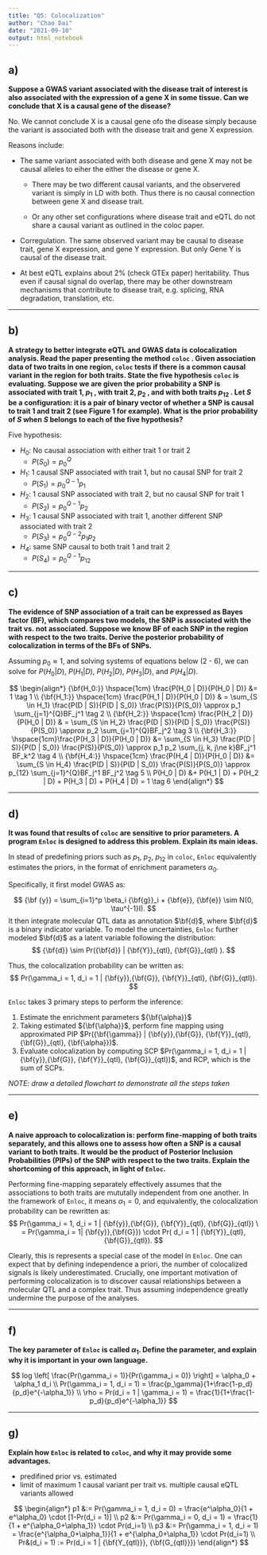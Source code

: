```yaml
---
title: "Q5: Colocalization"
author: "Chao Dai"
date: "2021-09-10"
output: html_notebook
---
```



## a) 

**Suppose a GWAS variant associated with the disease trait of interest is also associated with the expression of a gene X in some tissue. Can we conclude that X is a causal gene of the disease?**

No. We cannot conclude X is a causal gene ofo the disease simply because the variant is associated both with the disease trait and gene X expression.

Reasons include:

* The same variant associated with both disease and gene X may not be causal alleles to eiher the either the disease or gene X.

    * There may be two different causal variants, and the observered variant is simply in LD with both. Thus there is no causal connection between gene X and disease trait. 

    * Or any other set configurations where disease trait and eQTL do not share a causal variant as outlined in the coloc paper. 

* Corregulation. The same observed variant may be causal to disease trait, gene X expression, and gene Y expression. But only Gene Y is causal of the disease trait. 

* At best eQTL explains about 2% (check GTEx paper) heritability. Thus even if causal signal do overlap, there may be other downstream mechanisms that contribute to disease trait, e.g. splicing, RNA degradation, translation, etc.

------------------------------------------------------------------------

## b) 

**A strategy to better integrate eQTL and GWAS data is colocalization analysis. Read the paper presenting the method `coloc` . Given association data of two traits in one region, `coloc` tests if there is a common causal variant in the region for both traits. State the five hypothesis `coloc` is evaluating. Suppose we are given the prior probability a SNP is associated with trait 1, $p_1$ , with trait 2, $p_2$ , and with both traits $p_{12}$ . Let $S$ be a configuration: it is a pair of binary vector of whether a SNP is causal to trait 1 and trait 2 (see Figure 1 for example). What is the prior probability of $S$ when $S$ belongs to each of the five hypothesis?**

Five hypothesis: 

* $H_0$: No causal association with either trait 1 or trait 2
  - $P(S_0) = p_0^Q$
* $H_1$: 1 causal SNP associated with trait 1, but no causal SNP for trait 2 
  - $P(S_1) = p_0^{Q-1}p_1$
* $H_2$: 1 causal SNP associated with trait 2, but no causal SNP for trait 1 
  - $P(S_2) = p_0^{Q-1}p_2$
* $H_3$: 1 causal SNP associated with trait 1, another different SNP associated with trait 2 
  - $P(S_3) = p_0^{Q-2} p_1 p_2$
* $H_4$: same SNP causal to both trait 1 and trait 2
  - $P(S_4) = p_0^{Q-1}p_{12}$


------------------------------------------------------------------------

## c) 

**The evidence of SNP association of a trait can be expressed as Bayes factor (BF), which compares two models, the SNP is associated with the trait vs. not associated. Suppose we know BF of each SNP in the region with respect to the two traits. Derive the posterior probability of colocalization in terms of the BFs of SNPs.**

Assuming $p_0 \approx 1$, and solving systems of equations below (2 - 6), we can solve for $P(H_0 | D)$, $P(H_1 | D)$, $P(H_2 | D)$, $P(H_3 | D)$, and $P(H_4 | D)$. 

$$
\begin{align*}
{\bf{H_0:}} \hspace{1cm} \frac{P(H_0 | D)}{P(H_0 | D)} &= 1  \tag 1 \\
{\bf{H_1:}} \hspace{1cm} \frac{P(H_1 | D)}{P(H_0 | D)} & = \sum_{S \in H_1} \frac{P(D | S)}{P(D | S_0)} \frac{P(S)}{P(S_0)} \approx p_1 \sum_{j=1}^{Q}BF_j^1 \tag 2 \\
{\bf{H_2:}} \hspace{1cm} \frac{P(H_2 | D)}{P(H_0 | D)} & = \sum_{S \in H_2} \frac{P(D | S)}{P(D | S_0)} \frac{P(S)}{P(S_0)} \approx p_2 \sum_{j=1}^{Q}BF_j^2 \tag 3 \\
{\bf{H_3:}} \hspace{1cm}\frac{P(H_3 | D)}{P(H_0 | D)} &= \sum_{S \in H_3} \frac{P(D | S)}{P(D | S_0)} \frac{P(S)}{P(S_0)} \approx p_1 p_2  \sum_{j, k, j\ne k}BF_j^1 BF_k^2 \tag 4 \\
{\bf{H_4:}} \hspace{1cm} \frac{P(H_4 | D)}{P(H_0 | D)} &= \sum_{S \in H_4} \frac{P(D | S)}{P(D | S_0)} \frac{P(S)}{P(S_0)} \approx p_{12} \sum_{j=1}^{Q}BF_j^1 BF_j^2 \tag 5 \\
P(H_0 | D) &+ P(H_1 | D) + P(H_2 | D) + P(H_3 | D) + P(H_4 | D) = 1 \tag 6
\end{align*}
$$




------------------------------------------------------------------------

## d) 

**It was found that results of `coloc` are sensitive to prior parameters. A program `Enloc` is designed to address this problem. Explain its main ideas.**

In stead of predefining priors such as $p_1$, $p_2$, $p_{12}$ in `coloc`, `Enloc` equivalently estimates the priors, in the format of enrichment parameters $\alpha_0$. 

Specifically, it first model GWAS as:

$$
{\bf {y}} = \sum_{i=1}^p \beta_i {\bf{g}}_i + {\bf{e}}, {\bf{e}} \sim N(0, \tau^{-1}I).
$$
It then integrate molecular QTL data as annotation $\bf{d}$, where $\bf{d}$ is a binary indicator variable. To model the uncertainties, `Enloc` further modeled $\bf{d}$ as a latent variable following the distribution:
$$
{\bf{d}} \sim Pr({\bf{d}} | {\bf{Y}}_{qtl}, {\bf{G}}_{qtl} ).
$$

Thus, the colocalization probability can be written as:
$$
Pr(\gamma_i = 1, d_i = 1 | {\bf{y}},{\bf{G}}, {\bf{Y}}_{qtl}, {\bf{G}}_{qtl}).
$$

`Enloc` takes 3 primary steps to perform the inference:

1. Estimate the enrichment parameters ${\bf{\alpha}}$
2. Taking estimated ${\bf{\alpha}}$, perform fine mapping using approximated PIP $Pr({\bf{\gamma}} | {\bf{y}},{\bf{G}}, {\bf{Y}}_{qtl}, {\bf{G}}_{qtl}, {\bf{\alpha}})$.
3. Evaluate colocalization by computing SCP $Pr(\gamma_i = 1, d_i = 1 | {\bf{y}},{\bf{G}}, {\bf{Y}}_{qtl}, {\bf{G}}_{qtl})$, and RCP, which is the sum of SCPs.

*NOTE: draw a detailed flowchart to demonstrate all the steps taken*

------------------------------------------------------------------------

## e) 

**A naive approach to colocalization is: perform fine-mapping of both traits separately, and this allows one to assess how often a SNP is a causal variant to both traits. It would be the product of Posterior Inclusion Probabilities (PIPs) of the SNP with respect to the two traits. Explain the shortcoming of this approach, in light of `Enloc`.**

Performing fine-mapping separately effectively assumes that the associations to both traits are mututally independent from one another. In the framework of `Enloc`, it means $\alpha_1 = 0$, and equivalently, the colocalization probability can be rewritten as: 
$$
Pr(\gamma_i = 1, d_i = 1 | {\bf{y}},{\bf{G}}, {\bf{Y}}_{qtl}, {\bf{G}}_{qtl}) \
 = Pr(\gamma_i = 1| {\bf{y}},{\bf{G}}) \cdot Pr( d_i = 1 | {\bf{Y}}_{qtl}, {\bf{G}}_{qtl}).
$$

Clearly, this is represents a special case of the model in `Enloc`. One can expect that by defining independence a priori, the number of colocalized signals is likely underestimated. Crucially, one important motivation of performing colocalization is to discover causal relationships between a molecular QTL and a complex trait. Thus assuming independence greatly undermine the purpose of the analyses.



------------------------------------------------------------------------

## f) 

**The key parameter of `Enloc` is called $\alpha_1$. Define the parameter, and explain why it is important in your own language.**

$$
log \left[ \frac{Pr(\gamma_i = 1)}{Pr(\gamma_i = 0)} \right] = \alpha_0 + \alpha_1 d_i \\
Pr(\gamma_i = 1, d_i = 1) = \frac{p_\gamma}{1+\frac{1-p_d}{p_d}e^{-\alpha_1}} \\
\rho = Pr(d_i = 1 | \gamma_i = 1) = \frac{1}{1+\frac{1-p_d}{p_d}e^{-\alpha_1}}
$$


------------------------------------------------------------------------

## g) 

**Explain how `Enloc` is related to `coloc`, and why it may provide some advantages.**

- predifined prior vs. estimated
- limit of maximum 1 causal variant per trait vs. multiple causal eQTL variants allowed

$$
\begin{align*}
p1 &:= Pr(\gamma_i = 1, d_i = 0) = \frac{e^\alpha_0}{1 + e^\alpha_0} \cdot [1-Pr(d_i = 1)] \\
p2 &:= Pr(\gamma_i = 0, d_i = 1) = \frac{1}{1 + e^{\alpha_0+\alpha_1}} \cdot Pr(d_i=1) \\
p3 &:= Pr(\gamma_i = 1, d_i = 1) = \frac{e^{\alpha_0+\alpha_1}}{1 + e^{\alpha_0+\alpha_1}} \cdot Pr(d_i=1) \\
Pr&(d_i = 1) := Pr(d_i = 1 | {\bf{Y_{qtl}}}, {\bf{G_{qtl}}})
\end{align*}
$$



